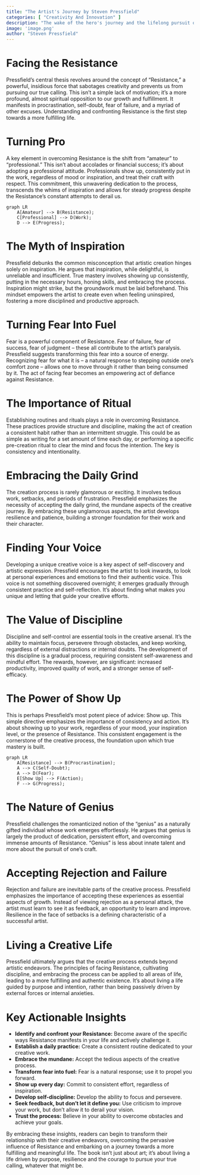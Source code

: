 ```yaml
---
title: "The Artist's Journey by Steven Pressfield"
categories: [ "Creativity And Innovation" ]
description: "The wake of the hero's journey and the lifelong pursuit of meaning"
image: 'image.png'
author: "Steven Pressfield"
---
```

# Facing the Resistance

Pressfield's central thesis revolves around the concept of "Resistance," a powerful, insidious force that sabotages creativity and prevents us from pursuing our true calling. This isn't a simple lack of motivation; it's a more profound, almost spiritual opposition to our growth and fulfillment. It manifests in procrastination, self-doubt, fear of failure, and a myriad of other excuses. Understanding and confronting Resistance is the first step towards a more fulfilling life.

# Turning Pro

A key element in overcoming Resistance is the shift from "amateur" to "professional." This isn't about accolades or financial success; it's about adopting a professional attitude. Professionals show up, consistently put in the work, regardless of mood or inspiration, and treat their craft with respect.  This commitment, this unwavering dedication to the process, transcends the whims of inspiration and allows for steady progress despite the Resistance's constant attempts to derail us.

```mermaid
graph LR
    A[Amateur] --> B(Resistance);
    C[Professional] --> D(Work);
    D --> E(Progress);
```

# The Myth of Inspiration

Pressfield debunks the common misconception that artistic creation hinges solely on inspiration.  He argues that inspiration, while delightful, is unreliable and insufficient.  True mastery involves showing up consistently, putting in the necessary hours, honing skills, and embracing the process.   Inspiration might strike, but the groundwork must be laid beforehand.  This mindset empowers the artist to create even when feeling uninspired, fostering a more disciplined and productive approach.

# Turning Fear Into Fuel

Fear is a powerful component of Resistance. Fear of failure, fear of success, fear of judgment – these all contribute to the artist's paralysis.  Pressfield suggests transforming this fear into a source of energy. Recognizing fear for what it is – a natural response to stepping outside one's comfort zone – allows one to move through it rather than being consumed by it. The act of facing fear becomes an empowering act of defiance against Resistance.

# The Importance of Ritual

Establishing routines and rituals plays a role in overcoming Resistance. These practices provide structure and discipline, making the act of creation a consistent habit rather than an intermittent struggle. This could be as simple as writing for a set amount of time each day, or performing a specific pre-creation ritual to clear the mind and focus the intention. The key is consistency and intentionality.

# Embracing the Daily Grind

The creation process is rarely glamorous or exciting.  It involves tedious work, setbacks, and periods of frustration.  Pressfield emphasizes the necessity of accepting the daily grind, the mundane aspects of the creative journey.  By embracing these unglamorous aspects, the artist develops resilience and patience, building a stronger foundation for their work and their character.

# Finding Your Voice

Developing a unique creative voice is a key aspect of self-discovery and artistic expression. Pressfield encourages the artist to look inwards, to look at personal experiences and emotions to find their authentic voice. This voice is not something discovered overnight; it emerges gradually through consistent practice and self-reflection. It’s about finding what makes you unique and letting that guide your creative efforts.

# The Value of Discipline

Discipline and self-control are essential tools in the creative arsenal.  It's the ability to maintain focus, persevere through obstacles, and keep working, regardless of external distractions or internal doubts.  The development of this discipline is a gradual process, requiring consistent self-awareness and mindful effort. The rewards, however, are significant: increased productivity, improved quality of work, and a stronger sense of self-efficacy.


# The Power of Show Up

This is perhaps Pressfield's most potent piece of advice: Show up. This simple directive emphasizes the importance of consistency and action. It's about showing up to your work, regardless of your mood, your inspiration level, or the presence of Resistance. This consistent engagement is the cornerstone of the creative process, the foundation upon which true mastery is built.

```mermaid
graph LR
    A[Resistance] --> B(Procrastination);
    A --> C(Self-Doubt);
    A --> D(Fear);
    E[Show Up] --> F(Action);
    F --> G(Progress);
```

# The Nature of Genius

Pressfield challenges the romanticized notion of the "genius" as a naturally gifted individual whose work emerges effortlessly. He argues that genius is largely the product of dedication, persistent effort, and overcoming immense amounts of Resistance. "Genius" is less about innate talent and more about the pursuit of one's craft.

# Accepting Rejection and Failure

Rejection and failure are inevitable parts of the creative process.  Pressfield emphasizes the importance of accepting these experiences as essential aspects of growth.   Instead of viewing rejection as a personal attack, the artist must learn to see it as feedback, an opportunity to learn and improve.  Resilience in the face of setbacks is a defining characteristic of a successful artist.

# Living a Creative Life

Pressfield ultimately argues that the creative process extends beyond artistic endeavors. The principles of facing Resistance, cultivating discipline, and embracing the process can be applied to all areas of life, leading to a more fulfilling and authentic existence. It’s about living a life guided by purpose and intention, rather than being passively driven by external forces or internal anxieties.


# Key Actionable Insights

* **Identify and confront your Resistance:**  Become aware of the specific ways Resistance manifests in your life and actively challenge it.
* **Establish a daily practice:**  Create a consistent routine dedicated to your creative work.
* **Embrace the mundane:**  Accept the tedious aspects of the creative process.
* **Transform fear into fuel:**  Fear is a natural response; use it to propel you forward.
* **Show up every day:**  Commit to consistent effort, regardless of inspiration.
* **Develop self-discipline:** Develop the ability to focus and persevere.
* **Seek feedback, but don't let it define you:**  Use criticism to improve your work, but don't allow it to derail your vision.
* **Trust the process:** Believe in your ability to overcome obstacles and achieve your goals.


By embracing these insights, readers can begin to transform their relationship with their creative endeavors, overcoming the pervasive influence of Resistance and embarking on a journey towards a more fulfilling and meaningful life.  The book isn't just about art; it’s about living a life driven by purpose, resilience and the courage to pursue your true calling, whatever that might be.

